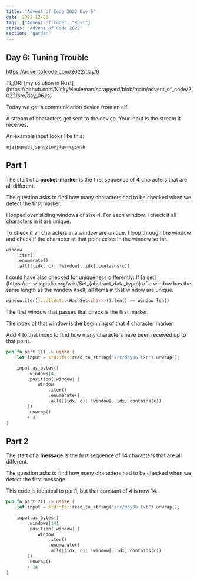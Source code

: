 ```yaml
---
title: "Advent of Code 2022 Day 6"
date: 2022-12-06
tags: ["Advent of Code", "Rust"]
series: "Advent of Code 2022"
section: "garden"
---
```


## Day 6: Tuning Trouble

https://adventofcode.com/2022/day/6

<Aside>
  TL;DR: [my solution in
  Rust](https://github.com/NickyMeuleman/scrapyard/blob/main/advent_of_code/2022/src/day_06.rs)
</Aside>

Today we get a communication device from an elf.

A stream of characters get sent to the device.
Your input is the stream it receives.

An example input looks like this:

```txt title=input.txt
mjqjpqmgbljsphdztnvjfqwrcgsmlb
```

## Part 1

The start of a **packet-marker** is the first sequence of **4** characters that are all different.

The question asks to find how many characters had to be checked when we detect the first marker.

I looped over sliding windows of size 4.
For each window, I check if all characters in it are unique.

To check if all characters in a window are unique,
I loop through the window and check if the character at that point exists in the window so far.

```rust
window
    .iter()
    .enumerate()
    .all(|(idx, c)| !window[..idx].contains(c))
```

<Aside variant="info">
I could have also checked for uniqueness differently:
If [a set](https://en.wikipedia.org/wiki/Set_(abstract_data_type)) of a window has the same length as the window itself, all items in that window are unique.

```rust
window.iter().collect::<HashSet<char>>().len() == window.len()
```
</Aside>

The first window that passes that check is the first marker.

The index of that window is the beginning of that 4 character marker.

Add 4 to that index to find how many characters have been received up to that point.

```rust title=day_06.rs
pub fn part_1() -> usize {
    let input = std::fs::read_to_string("src/day06.txt").unwrap();

    input.as_bytes()
        .windows(4)
        .position(|window| {
            window
                .iter()
                .enumerate()
                .all(|(idx, c)| !window[..idx].contains(c))
        })
        .unwrap()
        + 4
}
```

## Part 2

The start of a **message** is the first sequence of **14** characters that are all different.

The question asks to find how many characters had to be checked when we detect the first message.

This code is identical to part1, but that constant of 4 is now 14.

```rust title=day_06.rs
pub fn part_2() -> usize {
    let input = std::fs::read_to_string("src/day06.txt").unwrap();

    input.as_bytes()
        .windows(14)
        .position(|window| {
            window
                .iter()
                .enumerate()
                .all(|(idx, c)| !window[..idx].contains(c))
        })
        .unwrap()
        + 14
}
```

